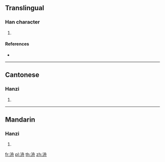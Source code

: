 {{character info/new}}
==Translingual==

===Han character===
{{Han char|rn=85|rad=水|as=06|sn=9|four=37140|canj=EHBY}}

# {{defn|Han|sort=水06}}

====References====
* {{Han ref|kx=0619.140|dkj=17349|dj=1014.090|hdz=31612.020|uh=6D00|ud=27904|bh=CF7C|bd=53116}}

----

==Cantonese==

===Hanzi===
{{yue-hanzi|jyut=[[pun4]], [[zau1]]|y=pun4, jau1}}

# {{defn|lang=yue|sort=水06}}

----

==Mandarin==

===Hanzi===
{{cmn-hanzi|pin=[[pán]] ([[pan2]]), [[zhōu]] ([[zhou1]])|wg=p'an<sup>2</sup>, chou<sup>1</sup>}}

# {{defn|lang=cmn|sort=水06}}

[[fr:洀]]
[[pl:洀]]
[[th:洀]]
[[zh:洀]]